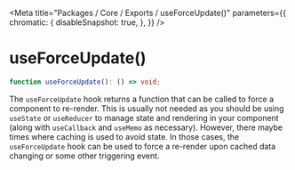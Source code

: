 
<Meta
    title="Packages / Core / Exports / useForceUpdate()"
    parameters={{
        chromatic: {
            disableSnapshot: true,
        },
    }}
/>

# useForceUpdate()

```ts
function useForceUpdate(): () => void;
```

The `useForceUpdate` hook returns a function that can be called to force a component to re-render. This is usually not needed as you should be using `useState` or `useReducer` to manage state and rendering in your component (along with `useCallback` and `useMemo` as necessary). However, there maybe times where caching is used to avoid state. In those cases, the `useForceUpdate` hook can be used to force a re-render upon cached data changing or some other triggering event.
